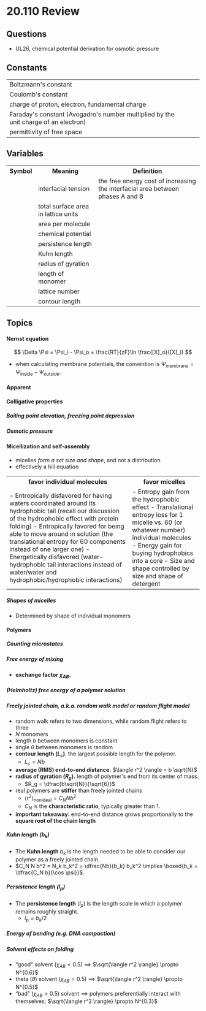 # 20.110 Review

## Questions
- UL26, chemical potential derivation for osmotic pressure

## Constants

<table>
  <tr>
    <td>Boltzmann's constant</td>
    <td style="text-align: center;"><C chem="k_B" /></td>
    <td>
      <C chem="\pu{1.3807e−23 J/K}" />
    </td>
  </tr>
  <tr>
    <td>Coulomb's constant</td>
    <td style="text-align: center;"><C chem="k" /></td>
    <td>
      <C chem="\pu{8.9876e9 Nm^2/C}" />
    </td>
  </tr>
  <tr>
    <td>
      charge of proton, electron, fundamental charge</td>
    <td style="text-align: center;"><C chem="e" /></td>
    <td>
      <C chem="\pu{1.6e-19 C}" />
    </td>
  </tr>
  <tr>
    <td>
      Faraday's constant (Avogadro's number multiplied by the unit charge of an electron)
    </td>
    <td style="text-align: center;"><C chem="F" /></td>
    <td>
      <C chem="\pu{96485 C/mol}" />
    </td>
  </tr>
  <tr>
    <td>
      permittivity of free space
    </td>
    <td style="text-align: center;"><C chem="\varepsilon_0" /></td>
    <td>
      <C chem="\pu{8.85e-12 C^2/N mol}" />
    </td>
  </tr>
</table>

## Variables

<table>
  <tr>
    <th>Symbol</th>
    <th>Meaning</th>
    <th>Definition</th>
  </tr>

  <tr>
    <td style="text-align: center">
      <C chem="\gamma" />
    </td>
    <td>
      interfacial tension <T tag="L25" /> <T tag="dill, 15" />
    </td>
    <td>the free energy cost of increasing the interfacial area between phases A and B</td>
  </tr>

  <tr>
    <td style="text-align: center">
      <C chem="\mathcal{A}" />
    </td>
    <td>
      total surface area in lattice units <T tag="L25" /> <T tag="dill, 15" />
    </td>
    <td></td>
  </tr>

  <tr>
    <td style="text-align: center">
      <C chem="a" />
    </td>
    <td>
      area per molecule
    </td>
    <td></td>
  </tr>

  <tr>
    <td style="text-align: center">
      <C chem="\mu" />
    </td>
    <td>
      chemical potential
    </td>
    <td></td>
  </tr>

  <tr>
    <td style="text-align: center">
      <C chem="l_p" />
    </td>
    <td>
      persistence length
    </td>
    <td></td>
  </tr>

  <tr>
    <td style="text-align: center">
      <C chem="b_k" />
    </td>
    <td>
      Kuhn length
    </td>
    <td></td>
  </tr>

  <tr>
    <td style="text-align: center">
      <C chem="R_g" />
    </td>
    <td>
      radius of gyration
    </td>
    <td></td>
  </tr>

  <tr>
    <td style="text-align: center">
      <C chem="b" />
    </td>
    <td>
      length of monomer
    </td>
    <td></td>
  </tr>

  <tr>
    <td style="text-align: center">
      <C chem="z" />
    </td>
    <td>
      lattice number
    </td>
    <td></td>
  </tr>

  <tr>
    <td style="text-align: center">
      <C chem="L_c" />
    </td>
    <td>
      contour length
    </td>
    <td></td>
  </tr>
</table>

## Topics

<Box>

#### Nernst equation <T tag="L27" /> <T tag="dill, 22" />

$$
\Delta \Psi = \Psi_i - \Psi_o = \frac{RT}{zF}\ln \frac{[X]_o}{[X]_i}
$$

- when calculating membrane potentials, the convention is $\Psi_{\text{membrane}} = \Psi_{\text{inside}} - \Psi_{\text{outside}}$.

</Box>

<!-- -->

<Box>

#### Apparent <PKA /> <T tag="L28" />

</Box>

<!-- -->

<Box>

#### Colligative properties

##### Boiling point elevation, freezing point depression

##### Osmotic pressure

</Box>

<Box>

#### Micellization and self-assembly <T tag="L30" /> <T tag="dill, 28; 570" />

- micelles _form a set size and shape_, and not a distribution
- effectively a hill equation

<Collapse title="Energetic and entropic factors favoring micellization">

<table>
  <tr>
    <th>
      favor individual molecules
    </th>
    <th>
      favor micelles
    </th>
  </tr>

  <tr>
    <td>
    - Entropically disfavored for having waters coordinated around its hydrophobic tail
(recall our discussion of the hydrophobic effect with protein folding)
- Entropically favored for being able to move around in solution (the translational
entropy for 60 components instead of one larger one)
- Energetically disfavored (water-hydrophobic tail interactions instead of
water/water and hydrophobic/hydrophobic interactions)
    </td>
    <td>
    - Entropy gain from the hydrophobic effect
- Translational entropy loss for 1 micelle vs. 60 (or whatever number) individual
molecules
- Energy gain for buying hydrophobics into a core
- Size and shape controlled by size and shape of detergent
    </td>
  </tr>
</table>

</Collapse>

##### Shapes of micelles
- Determined by shape of individual monomers

</Box>

<Box>

#### Polymers

##### Counting microstates <T tag="L31" />

##### Free energy of mixing <T tag="L31" />

- **exchange factor $\chi_{AB}$.**

##### (Helmholtz) free energy of a polymer solution <T tag="L31" />

##### Freely jointed chain, a.k.a. random walk model or random flight model <T tag="L32" />
- random walk refers to two dimensions, while random flight refers to three <T tag="dill, 33" />
- $N$ monomers
- length $b$ between monomers is constant
- angle $\theta$ between monomers is random
- **contour length ($L_c$)**. the largest possible length for the polymer.
  - $L_c = Nb$
- **average (RMS) end-to-end distance.** $\langle r^2 \rangle = b \sqrt{N}$
- **radius of gyration ($R_g$).** length of polymer's end from its center of mass.
  - $R_g = \dfrac{b\sqrt{N}}{\sqrt{6}}$
- real polymers are **stiffer** than freely jointed chains
  - ${\langle r^2 \rangle}_{\mathrm{nonideal}} = C_NNb^2$
  - $C_N$ is the **characteristic ratio**, typically greater than 1.
- **important takeaway:** end-to-end distance grows proportionally to the **square root of the chain length**

##### Kuhn length ($b_k$) <T tag="L32" />
- The **Kuhn length** $b_k$ is the length needed to be able to consider our polymer as a freely jointed chain.
- $C_N N b^2 = N_k b_k^2 = \dfrac{Nb}{b_k} b_k^2 \implies \boxed{b_k = \dfrac{C_N b}{\cos \psi}}$.

##### Persistence length ($l_p$) <T tag="L32" />
- The **persistence length** ($l_p$) is the length scale in which a polymer remains roughly straight.
  - $l_p = b_k / 2$

##### Energy of bending (e.g. DNA compaction) <T tag="L33" />

##### Solvent effects on folding <T tag="L33" />

- &ldquo;good&rdquo; solvent ($\chi_{AB} < 0.5$) $\implies$ $\sqrt{\langle r^2 \rangle} \propto N^{0.6}$
- theta ($\theta$) solvent ($\chi_{AB} = 0.5$) $\implies$ $\sqrt{\langle r^2 \rangle} \propto N^{0.5}$
- &ldquo;bad&rdquo; ($\chi_{AB} > 0.5$) solvent $\implies$ polymers preferentially interact with themselves; $\sqrt{\langle r^2 \rangle} \propto N^{0.3}$

</Box>